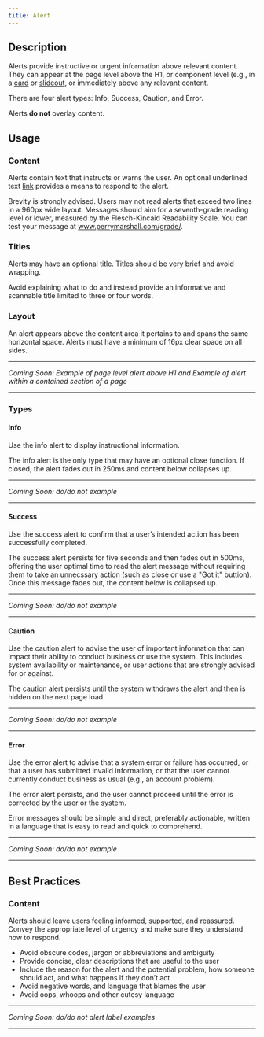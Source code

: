 ```yaml
---
title: Alert
---
```

## Description 

Alerts provide instructive or urgent information above relevant content. They can appear at the page level above the H1, or component level (e.g., in a [card](https://interstate-staging.awsgdmshednp.manheim.com/docs/components/layout-and-structure-components/card/) or [slideout](https://interstate-staging.awsgdmshednp.manheim.com/docs/components/layout-and-structure-components/slideout/), or immediately above any relevant content.  

There are four alert types: Info, Success, Caution, and Error.

Alerts **do not** overlay content. 

## Usage 

### Content 

Alerts contain text that instructs or warns the user. An optional underlined text [link](https://interstate-staging.awsgdmshednp.manheim.com/docs/components/action-components/link/) provides a means to respond to the alert. 

Brevity is strongly advised. Users may not read alerts that exceed two lines in a 960px wide layout. Messages should aim for a seventh-grade reading level or lower, measured by the Flesch-Kincaid Readability Scale. You can test your message at www.perrymarshall.com/grade/. 

### Titles 

Alerts may have an optional title. Titles should be very brief and avoid wrapping. 

Avoid explaining what to do and instead provide an informative and scannable title limited to three or four words. 

### Layout 

An alert appears above the content area it pertains to and spans the same horizontal space. Alerts must have a minimum of 16px clear space on all sides.
***
*Coming Soon: Example of page level alert above H1 and Example of alert within a contained section of a page*
***

### Types 

#### Info 

Use the info alert to display instructional information.  

The info alert is the only type that may have an optional close function. If closed, the alert fades out in 250ms and content below collapses up. 

***
*Coming Soon: do/do not example*
***

#### Success 

Use the success alert to confirm that a user’s intended action has been successfully completed. 

The success alert persists for five seconds and then fades out in 500ms, offering the user optimal time to read the alert message without requiring them to take an unnecssary action (such as close or use a "Got it" buttion). Once this message fades out, the content below is collapsed up.

***
*Coming Soon: do/do not example*
***

#### Caution 

Use the caution alert to advise the user of important information that can impact their ability to conduct business or use the system. This includes system availability or maintenance, or user actions that are strongly advised for or against. 

The caution alert persists until the system withdraws the alert and then is hidden on the next page load. 

***
*Coming Soon: do/do not example*
***

#### Error 

Use the error alert to advise that a system error or failure has occurred, or that a user has submitted invalid information, or that the user cannot currently conduct business as usual (e.g., an account problem). 

The error alert persists, and the user cannot proceed until the error is corrected by the user or the system. 

Error messages should be simple and direct, preferably actionable, written in a language that is easy to read and quick to comprehend. 
***
*Coming Soon: do/do not example*
***
## Best Practices 

### Content 

Alerts should leave users feeling informed, supported, and reassured. Convey the appropriate level of urgency and make sure they understand how to respond. 
- Avoid obscure codes, jargon or abbreviations and ambiguity
- Provide concise, clear descriptions that are useful to the user
- Include the reason for the alert and the potential problem, how someone should act, and what happens if they don’t act
- Avoid negative words, and language that blames the user
- Avoid oops, whoops and other cutesy language
***
*Coming Soon: do/do not alert label examples*
***
 
